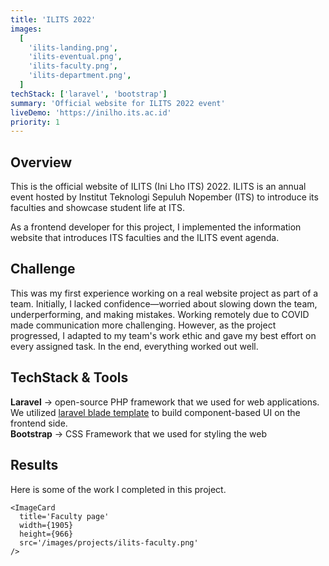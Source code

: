 ```yaml
---
title: 'ILITS 2022'
images:
  [
    'ilits-landing.png',
    'ilits-eventual.png',
    'ilits-faculty.png',
    'ilits-department.png',
  ]
techStack: ['laravel', 'bootstrap']
summary: 'Official website for ILITS 2022 event'
liveDemo: 'https://inilho.its.ac.id'
priority: 1
---
```


## Overview

This is the official website of ILITS (Ini Lho ITS) 2022. ILITS is an annual event hosted by Institut Teknologi Sepuluh Nopember (ITS) to introduce its faculties and showcase student life at ITS.

As a frontend developer for this project, I implemented the information website that introduces ITS faculties and the ILITS event agenda.

## Challenge

This was my first experience working on a real website project as part of a team. Initially, I lacked confidence—worried about slowing down the team, underperforming, and making mistakes. Working remotely due to COVID made communication more challenging. However, as the project progressed, I adapted to my team's work ethic and gave my best effort on every assigned task. In the end, everything worked out well.

## TechStack & Tools

<TechStackToolTip techStack='laravel' className='size-10' />
<TechStackToolTip techStack='bootstrap' className='size-10' />

**Laravel** -> open-source PHP framework that we used for web applications. We utilized [laravel blade template](https://laravel.com/docs/11.x/blade) to build component-based UI on the frontend side.\
**Bootstrap** -> CSS Framework that we used for styling the web

## Results

Here is some of the work I completed in this project.

<div className='grid sm:grid-cols-2 gap-4'>
  <div className='space-y-4'>
    <ImageCard
      title='Landing page'
      width={1905}
      height={966}
      src='/images/projects/ilits-landing.png'
    />

    <ImageCard
      title='Faculty page'
      width={1905}
      height={966}
      src='/images/projects/ilits-faculty.png'
    />

  </div>
  <div className='space-y-4'>
    <ImageCard
      title='Eventual page'
      width={1905}
      height={966}
      src='/images/projects/ilits-eventual.png'
    />
    <ImageCard
      title='Department page'
      width={1905}
      height={966}
      src='/images/projects/ilits-department.png'
    />
  </div>
</div>
